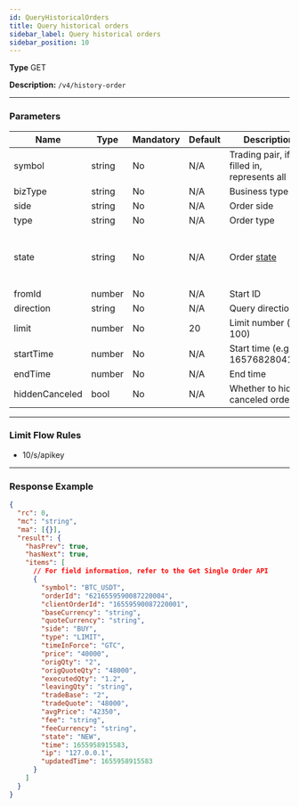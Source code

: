 ```yaml
---
id: QueryHistoricalOrders
title: Query historical orders
sidebar_label: Query historical orders
sidebar_position: 10
---
```


**Type** GET

**Description:** `/v4/history-order`

---

### Parameters

| Name | Type | Mandatory | Default | Description | Ranges |
| --- | --- | --- | --- | --- | --- |
| symbol | string | No | N/A | Trading pair, if not filled in, represents all | — |
| bizType | string | No | N/A | Business type | SPOT, LEVER |
| side | string | No | N/A | Order side | BUY, SELL |
| type | string | No | N/A | Order type | LIMIT, MARKET |
| state | string | No | N/A | Order [state](#orderStatus) | PARTIALLY_FILLED, FILLED, CANCELED, REJECTED, EXPIRED |
| fromId | number | No | N/A | Start ID | — |
| direction | string | No | N/A | Query direction | PREV, NEXT |
| limit | number | No | 20 | Limit number (max 100) | — |
| startTime | number | No | N/A | Start time (e.g. 1657682804112) | — |
| endTime | number | No | N/A | End time | — |
| hiddenCanceled | bool | No | N/A | Whether to hide canceled orders | — |

---

### Limit Flow Rules

- 10/s/apikey

---

### Response Example

```json title="Response"
{
  "rc": 0,
  "mc": "string",
  "ma": [{}],
  "result": {
    "hasPrev": true,
    "hasNext": true,
    "items": [
      // For field information, refer to the Get Single Order API
      {
        "symbol": "BTC_USDT",
        "orderId": "6216559590087220004",
        "clientOrderId": "16559590087220001",
        "baseCurrency": "string",
        "quoteCurrency": "string",
        "side": "BUY",
        "type": "LIMIT",
        "timeInForce": "GTC",
        "price": "40000",
        "origQty": "2",
        "origQuoteQty": "48000",
        "executedQty": "1.2",
        "leavingQty": "string",
        "tradeBase": "2",
        "tradeQuote": "48000",
        "avgPrice": "42350",
        "fee": "string",
        "feeCurrency": "string",
        "state": "NEW",
        "time": 1655958915583,
        "ip": "127.0.0.1",
        "updatedTime": 1655958915583
      }
    ]
  }
}
```
